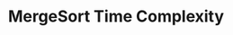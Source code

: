 ---
id: "alg_mq_004"
questionType: "MULTIPLE_CHOICE"
title: "MergeSort Time Complexity"
description: "What is the time complexity of MergeSort in the average case?"
difficulty: "MEDIUM"
category: "Algorithms"
options:
  - "O(n)"
  - "O(n log n)"
  - "O(n²)"
  - "O(log n)"
correctAnswer: 1
---